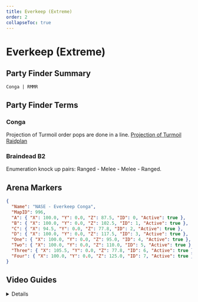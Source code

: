 ```yaml
---
title: Everkeep (Extreme)
order: 2
collapseToc: true
---
```


# Everkeep (Extreme)
<Banner src="/images/thumbnails/extreme/dt-ex2.avif" alt="Everkeep (Extreme)"/>

## Party Finder Summary

```
Conga | RMMR
```

## Party Finder Terms

### Conga

Projection of Turmoil order pops are done in a line. [Projection of Turmoil Raidplan](https://raidplan.io/plan/kOzWlEJdezZxbmL9)

### Braindead B2

Enumeration knock up pairs: Ranged - Melee - Melee - Ranged.

## Arena Markers

```json
{
  "Name": "NASE - Everkeep Conga",
  "MapID": 996,
  "A": { "X": 100.0, "Y": 0.0, "Z": 87.5, "ID": 0, "Active": true },
  "B": { "X": 100.0, "Y": 0.0, "Z": 102.5, "ID": 1, "Active": true },
  "C": { "X": 94.5, "Y": 0.0, "Z": 77.8, "ID": 2, "Active": true },
  "D": { "X": 100.0, "Y": 0.0, "Z": 117.5, "ID": 3, "Active": true },
  "One": { "X": 100.0, "Y": 0.0, "Z": 95.0, "ID": 4, "Active": true },
  "Two": { "X": 100.0, "Y": 0.0, "Z": 110.0, "ID": 5, "Active": true },
  "Three": { "X": 105.5, "Y": 0.0, "Z": 77.8, "ID": 6, "Active": true },
  "Four": { "X": 100.0, "Y": 0.0, "Z": 125.0, "ID": 7, "Active": true }
}
```

## Video Guides

<Details title="Hector Hectorson | Dawntrail Extreme 2 Guide">
  <YouTube videoId="Du3QNaUkIt0" />
</Details>
